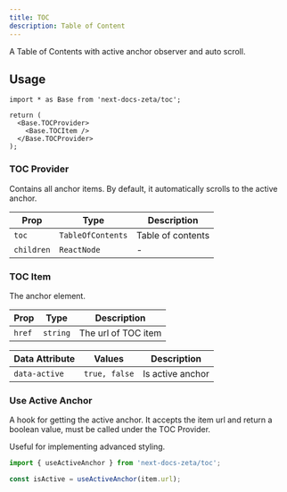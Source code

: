 ```yaml
---
title: TOC
description: Table of Content
---
```


A Table of Contents with active anchor observer and auto scroll.

## Usage

```tsx
import * as Base from 'next-docs-zeta/toc';

return (
  <Base.TOCProvider>
    <Base.TOCItem />
  </Base.TOCProvider>
);
```

### TOC Provider

Contains all anchor items. By default, it automatically scrolls to the active
anchor.

| Prop       | Type              | Description       |
| ---------- | ----------------- | ----------------- |
| `toc`      | `TableOfContents` | Table of contents |
| `children` | `ReactNode`       | -                 |

### TOC Item

The anchor element.

| Prop   | Type     | Description         |
| ------ | -------- | ------------------- |
| `href` | `string` | The url of TOC item |

| Data Attribute | Values        | Description      |
| -------------- | ------------- | ---------------- |
| `data-active`  | `true, false` | Is active anchor |

### Use Active Anchor

A hook for getting the active anchor. It accepts the item url and return a
boolean value, must be called under the TOC Provider.

Useful for implementing advanced styling.

```ts
import { useActiveAnchor } from 'next-docs-zeta/toc';

const isActive = useActiveAnchor(item.url);
```
